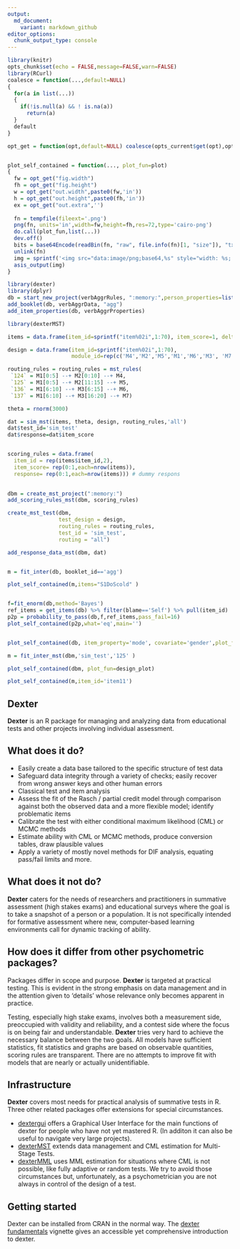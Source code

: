 ```yaml
---
output:
  md_document:
    variant: markdown_github
editor_options: 
  chunk_output_type: console
---
```


<!-- index.md is generated from index.Rmd. Please edit that file -->


```r
library(knitr)
opts_chunk$set(echo = FALSE,message=FALSE,warn=FALSE)
library(RCurl)
coalesce = function(...,default=NULL)
{
  for(a in list(...))
  {
    if(!is.null(a) && ! is.na(a))
      return(a)
  }
  default
}

opt_get = function(opt,default=NULL) coalesce(opts_current$get(opt),opts_chunk$get(opt),default)


plot_self_contained = function(..., plot_fun=plot)
{
  fw = opt_get("fig.width")
  fh = opt_get("fig.height")
  w = opt_get("out.width",paste0(fw,'in'))
  h = opt_get("out.height",paste0(fh,'in'))
  ex = opt_get("out.extra",'')
  
  fn = tempfile(fileext='.png')
  png(fn, units='in',width=fw,height=fh,res=72,type='cairo-png')
  do.call(plot_fun,list(...))
  dev.off()
  bits = base64Encode(readBin(fn, "raw", file.info(fn)[1, "size"]), "txt")
  unlink(fn)
  img = sprintf('<img src="data:image/png;base64,%s" style="width: %s; height: %s;%s"></img>', bits, w, h, ex)
  asis_output(img)
}

```

```r
library(dexter)
library(dplyr)
db = start_new_project(verbAggrRules, ":memory:",person_properties=list(gender="unknown"))
add_booklet(db, verbAggrData, "agg")
add_item_properties(db, verbAggrProperties)

library(dexterMST)

items = data.frame(item_id=sprintf("item%02i",1:70), item_score=1, delta=sort(runif(70,-1,1)))

design = data.frame(item_id=sprintf("item%02i",1:70),
                    module_id=rep(c('M4','M2','M5','M1','M6','M3', 'M7'),each=10))

routing_rules = routing_rules = mst_rules(
 `124` = M1[0:5] --+ M2[0:10] --+ M4, 
 `125` = M1[0:5] --+ M2[11:15] --+ M5,
 `136` = M1[6:10] --+ M3[6:15] --+ M6,
 `137` = M1[6:10] --+ M3[16:20] --+ M7)

theta = rnorm(3000)

dat = sim_mst(items, theta, design, routing_rules,'all')
dat$test_id='sim_test'
dat$response=dat$item_score


scoring_rules = data.frame(
  item_id = rep(items$item_id,2), 
  item_score= rep(0:1,each=nrow(items)),
  response= rep(0:1,each=nrow(items))) # dummy respons
  

dbm = create_mst_project(":memory:")
add_scoring_rules_mst(dbm, scoring_rules)

create_mst_test(dbm,
                test_design = design,
                routing_rules = routing_rules,
                test_id = 'sim_test',
                routing = "all")

add_response_data_mst(dbm, dat)



```

```r
m = fit_inter(db, booklet_id=='agg')

plot_self_contained(m,items="S1DoScold" )


f=fit_enorm(db,method='Bayes')
ref_items = get_items(db) %>% filter(blame=='Self') %>% pull(item_id)
p2p = probability_to_pass(db,f,ref_items,pass_fail=16)
plot_self_contained(p2p,what='eq',main='')


plot_self_contained(db, item_property='mode', covariate='gender',plot_fun=profile_plot)

m = fit_inter_mst(dbm,'sim_test','125' )

plot_self_contained(dbm, plot_fun=design_plot)

plot_self_contained(m,item_id='item11')


```




## Dexter

**Dexter** is an R package for managing and analyzing data from educational tests and other projects involving individual assessment. 



## What does it do?

* Easily create a data base tailored to the specific structure of test data
* Safeguard data integrity through a variety of checks; easily recover from wrong answer keys and other human errors
* Classical test and item analysis
* Assess the fit of the Rasch / partial credit model through comparison against both the observed data and a more flexible model; identify problematic items
* Calibrate the test with either conditional maximum likelihood (CML) or MCMC methods
* Estimate ability with CML or MCMC methods, produce conversion tables, draw plausible values
* Apply a variety of mostly novel methods for DIF analysis, equating pass/fail limits and more.

## What does it not do?

**Dexter** caters for the needs of researchers and practitioners in summative assessment (high stakes exams) and educational surveys where the goal is to take a snapshot of a person or a population. It is not specifically intended for formative assessment where new, computer-based learning environments call for dynamic tracking of ability.

## How does it differ from other psychometric packages?

Packages differ in scope and purpose. **Dexter** is targeted at practical testing. This is evident in the strong emphasis on data management and in the attention given to 'details' whose relevance only becomes apparent in practice.

Testing, especially high stake exams, involves both a measurement side, preoccupied with validity and reliability, and a contest side where the focus is on being fair and understandable. **Dexter** tries very hard to achieve the necessary balance between the two goals. All models have sufficient statistics, fit statistics and graphs are based on observable quantities, scoring rules are transparent. There are no attempts to improve fit with models that are nearly or actually unidentifiable.

## Infrastructure

**Dexter** covers most needs for practical analysis of summative tests in R. Three other related packages offer extensions for special circumstances.

* [dextergui](https://cran.r-project.org/package=dextergui) offers a Graphical User Interface for the main functions of dexter for people who have not yet mastered R. (In additon it can also be useful to navigate very large projects).
* [dexterMST](https://cran.r-project.org/package=dexterMST) extends data management and CML estimation for Multi-Stage Tests.
* [dexterMML](https://github.com/dexter-psychometrics/dexterMML) uses MML estimation for situations where CML is not possible, like fully adaptive or random tests. We try to avoid those circumstances but, unfortunately, as a psychometrician you are not always in control of the design of a test.


## Getting started

Dexter can be installed from CRAN in the normal way. The [dexter fundamentals](articles/dexter.html) vignette gives an accessible yet comprehensive introduction to dexter.




